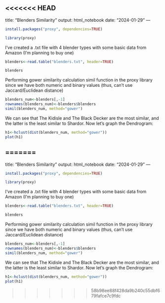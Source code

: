 <<<<<<< HEAD
---
title: "Blenders Similarity"
output: html_notebook
date: "2024-01-29"
---

```r
install.packages("proxy", dependencies=TRUE)
```

```r
library(proxy)
```

I've created a .txt file with 4 blender types with some basic data from Amazon (I'm planning to buy one)

```r
blenders<-read.table("blenders.txt", header=TRUE)
```

```r
blenders
```

Performing gower similarity calculation simil function in the proxy library since we have both numeric and binary values (thus, can't use Jaccard/Euclidean distance)

```r
blenders_num<-blenders[,-1]
rownames(blenders_num)<-blenders$blenders
simil(blenders_num, method="gower")
```

We can see that The Kidisle and The Black Decker are the most similar, and the latter is the least similar to Shardor. Now let's graph the Dendrogram:

```r
h1<-hclust(dist(blenders_num, method="gower"))
plot(h1)
```
=======
---
title: "Blenders Similarity"
output: html_notebook
date: "2024-01-29"
---

```r
install.packages("proxy", dependencies=TRUE)
```

```r
library(proxy)
```

I've created a .txt file with 4 blender types with some basic data from Amazon (I'm planning to buy one)

```r
blenders<-read.table("blenders.txt", header=TRUE)
```

```r
blenders
```

Performing gower similarity calculation simil function in the proxy library since we have both numeric and binary values (thus, can't use Jaccard/Euclidean distance)

```r
blenders_num<-blenders[,-1]
rownames(blenders_num)<-blenders$blenders
simil(blenders_num, method="gower")
```

We can see that The Kidisle and The Black Decker are the most similar, and the latter is the least similar to Shardor. Now let's graph the Dendrogram:

```r
h1<-hclust(dist(blenders_num, method="gower"))
plot(h1)
```
>>>>>>> 58b98ee88f428da9b240c55dbf679fafce7c9fdc
